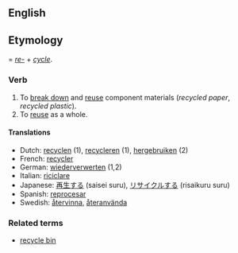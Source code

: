 ==English==
==Etymology===
''[[re-]]'' + ''[[cycle]]''.
===Verb===
{{en-verb|recycle|recycles|recycled|recycling}}
#To [[break down]] and [[reuse]] component materials (''recycled paper'', ''recycled plastic'').
#To [[reuse]] as a whole.

====Translations====
*Dutch: [[recyclen]] (1), [[recycleren]] (1), [[hergebruiken]] (2)
*French: [[recycler]]
*German: [[wiederverwerten]] (1,2)
*Italian: [[riciclare]]
*Japanese: [[再生する]] (saisei suru), [[リサイクルする]] (risaikuru suru)
*Spanish: [[reprocesar]]
*Swedish: [[återvinna]], [[återanvända]]

===Related terms===
*[[recycle bin]]